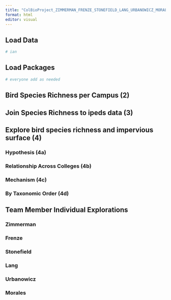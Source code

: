 ---
title: "ColBioProject_ZIMMERMAN_FRENZE_STONEFIELD_LANG_URBANOWICZ_MORALES"
format: html
editor: visual
---

## Load Data

```{r}
# ian
```

## Load Packages

```{r}
# everyone add as needed
```

## Bird Species Richness per Campus (2)

## Join Species Richness to ipeds data (3)

## Explore bird species richness and impervious surface (4)

### Hypothesis (4a)

### Relationship Across Colleges (4b)

### Mechanism (4c)

### By Taxonomic Order (4d)

## Team Member Individual Explorations

### Zimmerman

### Frenze

### Stonefield

### Lang

### Urbanowicz

### Morales
